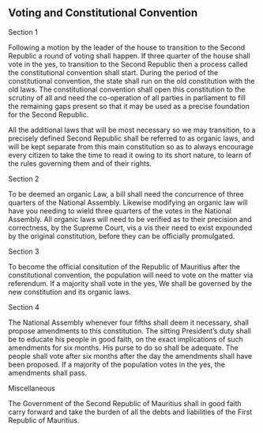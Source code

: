 
:::{.box .bs-right}

# Voting and Constitutional Convention
:::

:::{.box .bs-bottom }


:::{.text-center}
Section 1
:::

Following a motion by the leader of the house to transition to the Second Republic a round of voting shall happen. If three quarter of the house shall vote in the yes, to transition to the Second Republic then a process called the constitutional convention shall start. During the period of the constitutional convention, the state shall run on the old constitution with the old laws. The constitutional convention shall open this constitution to the scrutiny of all and need the co-operation of all parties in parliament to fill the remaining gaps present so that it may be used as a precise foundation for the Second Republic. 

All the additional laws that will be most necessary so we may transition, to a precisely defined Second Republic shall be referred to as organic laws, and will be kept separate from this main constitution so as to always encourage every citizen to take the time to read it owing to its short nature, to learn of the rules governing them and of their rights.


:::{.text-center}
Section 2
:::

To be deemed an organic Law, a bill shall need the concurrence of three quarters of the National Assembly. Likewise modifying an organic law will have you needing to wield three quarters of the votes in the National Assembly. All organic laws will need to be verified as to their precision and correctness, by the Supreme Court, vis a vis their need to exist expounded by the original constitution, before they can be officially promulgated.

:::{.text-center}
Section 3
:::

To become the official consitution of the Republic of Mauritius after the constitutional convention, the population will need to vote on the matter via referendum. If a majority shall vote in the yes, We shall be governed by the new constitution and its organic laws.

:::{.text-center}
Section 4
:::

The National Assembly whenever four fifths shall deem it necessary, shall propose amendments to this constitution. The sitting President's duty shall be to educate his people in good faith, on the exact implications of such amendments for six months. His purse to do so shall be adequate. The people shall vote after six months after the day the amendments shall have been proposed. If a majority of the population votes in the yes, the amendments shall pass. 

:::{.text-center}
Miscellaneous
:::

The Government of the Second Republic of Mauritius shall in good faith carry forward and take the burden of all the debts and liabilities of the First Republic of Mauritius.

:::
